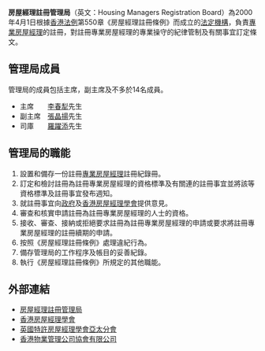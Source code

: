 
{{infobox Organization
|name             = 房屋經理註冊管理局<br />
Housing Managers Registration Board
|original_name    = <!-- 原始名称，如果该组织名称非中文，而上一个参数写的是中文时，用来补充说明 -->
|image            =  
|image_border     = <!-- 另一个图片，用于分隔上一个参数中图片和下面各项参数 -->
|size             = 
|caption          = <!-- 图片标题 -->
|map              = <!-- 地图图片 -->
|msize            = <!-- 地图宽度，默认值：250px -->
|mcaption         = <!-- 地图标题 -->
|abbreviation     =  
|motto            = <!-- 组织宣言 -->
|formation        = 2000年4月1日
|founder          = <!-- 创始人 -->
|extinction       = <!-- 解散时间 -->
|type             = [[法定機構|法定機構]]
|status           = <!-- 状态（如：临时机构，特别机构，协会，基金会等） -->
|purpose          =  
|headquarters     = {{HKG}}[[九龍灣|九龍灣]][[宏開道|宏開道]]16號[[德福大廈|德福大廈]]2008-2010室
|location         = <!-- 组织所在地 -->
|region_served    = <!-- 服务区域 -->
|membership       = <!-- 成员资格（如：个人成员，团体成员等） -->
|language         = <!-- 官方语言 -->
|leader_title     = 主席
|leader_name      = [[李春犁|李春犁]]
|main_organ       = <!-- 主要运行机构（如：董事会，办公室等） -->
|parent_organization = <!-- 上级组织 -->
|affiliations     = <!-- 附属或分支组织 -->
|num_staff        = <!-- 雇员人数 -->
|num_volunteers   = <!-- 志愿者人数 -->
|budget           = <!-- 预算 -->
|website          = http://www.hmregistration.org.hk/
|remarks          = <!-- 注释 -->
}}
'''房屋經理註冊管理局'''（英文：Housing Managers Registration Board）為2000年4月1日根據[[香港法例|香港法例]]第550章《房屋經理註冊條例》而成立的[[香港法定機構|法定機構]]，負責[[專業房屋經理|專業房屋經理]]的註冊，對註冊專業房屋經理的專業操守的紀律管制及有關事宜訂定條文。

==管理局成員==
管理局的成員包括主席，副主席及不多於14名成員。
*主席　　[[李春犁|李春犁]]先生
*副主席　[[張晶揚|張晶揚]]先生
*司庫　　[[羅躍添|羅躍添]]先生

==管理局的職能==
#設置和備存一份註冊[[專業房屋經理|專業房屋經理]]註冊紀錄冊。 
#訂定和檢討註冊為註冊專業房屋經理的資格標準及有關連的註冊事宜並將該等資格標準及註冊事宜發布週知。
#就註冊事宜向[[香港政府|政府]]及[[香港房屋經理學會|香港房屋經理學會]]提供意見。
#審查和核實申請註冊為註冊專業房屋經理的人士的資格。
#接收、審查、接納或拒絕要求註冊為註冊專業房屋經理的申請或要求將註冊專業房屋經理的註冊續期的申請。
#按照《房屋經理註冊條例》處理違紀行為。
#備存管理局的工作程序及帳目的妥善紀錄。
#執行《房屋經理註冊條例》所規定的其他職能。 

==外部連結==
*[http://www.hmregistration.org.hk 房屋經理註冊管理局] {{Wayback|url=http://www.hmregistration.org.hk/ |date=20181021073612 }}
*[http://www.housing.org.hk 香港房屋經理學會] {{Wayback|url=http://www.housing.org.hk/ |date=20200804080901 }}
*[http://www.cih.org.hk 英國特許房屋經理學會亞太分會] {{Wayback|url=http://www.cih.org.hk/ |date=20200226090950 }}
*[http://www.hkapmc.org.hk 香港物業管理公司協會有限公司] {{Wayback|url=http://www.hkapmc.org.hk/ |date=20161028182631 }}

{{香港公營機構}}
